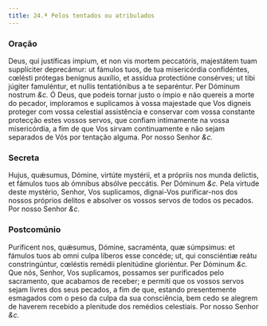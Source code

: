 ```yaml
---
title: 24.ª Pelos tentados ou atribulados
---
```


### Oração

<div class="grid grid-cols-2 gap-5">
  <span class="text-justify">
    Deus, qui justíficas ímpium, et non vis mortem peccatóris, majestátem tuam
    supplíciter deprecámur: ut fámulos tuos, de tua misericórdia confidéntes,
    cœlésti prótegas benígnus auxílio, et assídua protectióne consérves; ut tibi
    júgiter famuléntur, et nullis tentatiónibus a te separéntur. Per Dóminum
    nostrum <em>&c.</em>
  </span>
  <span class="text-justify">
    Ó Deus, que podeis tornar justo o ímpio e não quereis a morte do pecador,
    imploramos e suplicamos à vossa majestade que Vos digneis proteger com vossa
    celestial assistência e conservar com vossa constante protecção estes vossos
    servos, que confiam intimamente na vossa misericórdia, a fim de que Vos
    sirvam continuamente e não sejam separados de Vós por tentação alguma. Por
    nosso Senhor <em>&c.</em>
  </span>
</div>

### Secreta

<div class="grid grid-cols-2 gap-5">
  <span class="text-justify">
    Hujus, quǽsumus, Dómine, virtúte mystérii, et a própriis nos munda delíctis,
    et fámulos tuos ab ómnibus absólve peccátis. Per Dóminum <em>&c.</em>
  </span>
  <span class="text-justify">
    Pela virtude deste mystério, Senhor, Vos suplicamos, dignai-Vos
    purificar-nos dos nossos próprios delitos e absolver os vossos servos de
    todos os pecados. Por nosso Senhor <em>&c.</em>
  </span>
</div>

### Postcomúnio

<div class="grid grid-cols-2 gap-5">
  <span class="text-justify">
    Puríficent nos, quǽsumus, Dómine, sacraménta, quæ súmpsimus: et fámulos tuos
    ab omni culpa líberos esse concéde; ut, qui consciéntiæ reátu
    constringúntur, cœléstis remédii plenitúdine gloriéntur. Per Dóminum
    <em>&c.</em>
  </span>
  <span class="text-justify">
    Que nós, Senhor, Vos suplicamos, possamos ser purificados pelo sacramento,
    que acabamos de receber; e permiti que os vossos servos sejam livres dos
    seus pecados, a fim de que, estando presentemente esmagados com o peso da
    culpa da sua consciência, bem cedo se alegrem de haverem recebido a
    plenitude dos remédios celestiais. Por nosso Senhor <em>&c.</em>
  </span>
</div>
